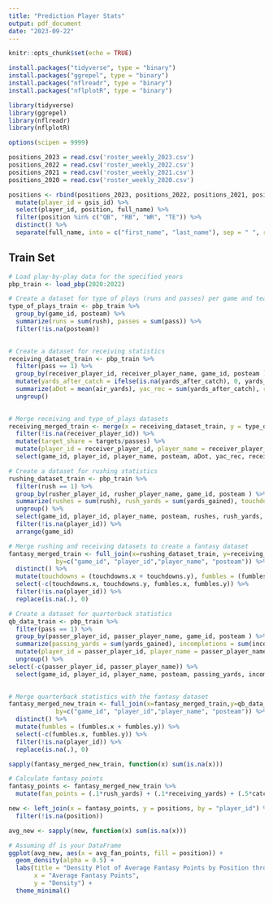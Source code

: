 ---
title: "Prediction Player Stats"
output: pdf_document
date: "2023-09-22"
---

```{r setup, include=FALSE}
knitr::opts_chunk$set(echo = TRUE)
```


```{r}
install.packages("tidyverse", type = "binary")
install.packages("ggrepel", type = "binary")
install.packages("nflreadr", type = "binary")
install.packages("nflplotR", type = "binary")
```

```{r}
library(tidyverse)
library(ggrepel)
library(nflreadr)
library(nflplotR)
```

```{r}
options(scipen = 9999)
```

```{r}


positions_2023 = read.csv('roster_weekly_2023.csv')
positions_2022 = read.csv('roster_weekly_2022.csv')
positions_2021 = read.csv('roster_weekly_2021.csv')
positions_2020 = read.csv('roster_weekly_2020.csv')

positions <- rbind(positions_2023, positions_2022, positions_2021, positions_2020) %>%
  mutate(player_id = gsis_id) %>%
  select(player_id, position, full_name) %>%
  filter(position %in% c("QB", "RB", "WR", "TE")) %>%
  distinct() %>%
  separate(full_name, into = c("first_name", "last_name"), sep = " ", remove = FALSE)

```

## Train Set

```{r}
# Load play-by-play data for the specified years
pbp_train <- load_pbp(2020:2022)
```


```{r}
# Create a dataset for type of plays (runs and passes) per game and team
type_of_plays_train <- pbp_train %>%
  group_by(game_id, posteam) %>%
  summarize(runs = sum(rush), passes = sum(pass)) %>%
  filter(!is.na(posteam))
  
```

```{r}
# Create a dataset for receiving statistics
receiving_dataset_train <- pbp_train %>%
  filter(pass == 1) %>%
  group_by(receiver_player_id, receiver_player_name, game_id, posteam ) %>%
  mutate(yards_after_catch = ifelse(is.na(yards_after_catch), 0, yards_after_catch)) %>%
  summarize(aDot = mean(air_yards), yac_rec = sum(yards_after_catch), receiving_yards = sum(yards_gained), incompletions = sum(incomplete_pass), catches = sum(complete_pass), targets = (incompletions + catches), touchdowns = sum(touchdown), fumbles = sum(fumble), avg_rec_epa = mean(epa)) %>%
  ungroup()
  

```



```{r}
# Merge receiving and type_of_plays datasets
receiving_merged_train <- merge(x = receiving_dataset_train, y = type_of_plays_train, all.x = TRUE) %>%
  filter(!is.na(receiver_player_id)) %>%
  mutate(target_share = targets/passes) %>%
  mutate(player_id = receiver_player_id, player_name = receiver_player_name) %>%
  select(game_id, player_id, player_name, posteam, aDot, yac_rec, receiving_yards, catches, targets, target_share, touchdowns, fumbles, avg_rec_epa)
```

```{r}
# Create a dataset for rushing statistics
rushing_dataset_train <- pbp_train %>%
  filter(rush == 1) %>%
  group_by(rusher_player_id, rusher_player_name, game_id, posteam ) %>%
  summarize(rushes = sum(rush), rush_yards = sum(yards_gained), touchdowns = sum(touchdown), player_id = rusher_player_id, player_name =  rusher_player_name, fumbles = sum(fumble), avg_rush_epa = mean(epa)) %>%
  ungroup() %>%
  select(game_id, player_id, player_name, posteam, rushes, rush_yards, touchdowns, fumbles, avg_rush_epa) %>%
  filter(!is.na(player_id)) %>%
  arrange(game_id)
```

```{r}
# Merge rushing and receiving datasets to create a fantasy dataset
fantasy_merged_train <- full_join(x=rushing_dataset_train, y=receiving_merged_train, 
             by=c("game_id", "player_id","player_name", "posteam")) %>%
  distinct() %>%
  mutate(touchdowns = (touchdowns.x + touchdowns.y), fumbles = (fumbles.x + fumbles.y)) %>%
  select(-c(touchdowns.x, touchdowns.y, fumbles.x, fumbles.y)) %>%
  filter(!is.na(player_id)) %>%
  replace(is.na(.), 0)
```



```{r}
# Create a dataset for quarterback statistics
qb_data_train <- pbp_train %>% 
  filter(pass == 1) %>%
  group_by(passer_player_id, passer_player_name, game_id, posteam ) %>%
  summarize(passing_yards = sum(yards_gained), incompletions = sum(incomplete_pass), completions = sum(complete_pass), attempts = (incompletions + completions), passing_touchdowns = sum(touchdown), fumbles = sum(fumble), interceptions = sum(interception), avg_throw_epa = mean(epa)) %>%
  mutate(player_id = passer_player_id, player_name = passer_player_name) %>%
  ungroup() %>%
select(-c(passer_player_id, passer_player_name)) %>%
  select(game_id, player_id, player_name, posteam, passing_yards, incompletions, completions, attempts, passing_touchdowns, fumbles, interceptions, avg_throw_epa)
  
```

```{r}
# Merge quarterback statistics with the fantasy dataset
fantasy_merged_new_train <- full_join(x=fantasy_merged_train,y=qb_data_train, 
             by=c("game_id", "player_id","player_name", "posteam")) %>%
  distinct() %>%
  mutate(fumbles = (fumbles.x + fumbles.y)) %>%
  select(-c(fumbles.x, fumbles.y)) %>%
  filter(!is.na(player_id)) %>%
  replace(is.na(.), 0)
```


```{r}
sapply(fantasy_merged_new_train, function(x) sum(is.na(x)))  
```



```{r}
# Calculate fantasy points
fantasy_points <- fantasy_merged_new_train %>%
  mutate(fan_points = (.1*rush_yards) + (.1*receiving_yards) + (.5*catches) + (.04*passing_yards) + (4*passing_touchdowns) + (-2*interceptions) + (6*touchdowns) )
```



```{r}
new <- left_join(x = fantasy_points, y = positions, by = "player_id") %>%
  filter(!is.na(position))
```

```{r}
avg_new <- sapply(new, function(x) sum(is.na(x)))  
```


```{r}

# Assuming df is your DataFrame
ggplot(avg_new, aes(x = avg_fan_points, fill = position)) +
  geom_density(alpha = 0.5) +
  labs(title = "Density Plot of Average Fantasy Points by Position through Weeks 1-3 ",
       x = "Average Fantasy Points",
       y = "Density") +
  theme_minimal()


```


```{r}


```



